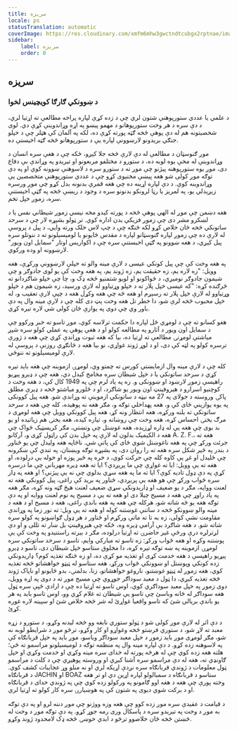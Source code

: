 ```yaml
---
title: سریزه
locale: ps
statusTranslation: automatic
coverImage: https://res.cloudinary.com/xmfm6mhw3gwctndtcubgx2rptnae/image/upload/v1741354450/small_cover_tratado_esoterico_de_astrologia_hermetica_6210a35442.webp
sidebar:
    label: سریزه
    order: 0
---
```

## سريزه

### د ښوونکي ګارګا کويچينس لخوا

د علمي یا عددي ستورپوهنې شتون لري چې د زده کړې لپاره پراخه مطالعې ته اړتیا لري، د دې سره د هر وخت ستورپوهانو د مهمو پیښو په اړه وړاندوینې کړې دي. لوی شخصیتونه هم له دې پوهې څخه ګټه پورته کړې ده، لکه په آلمان کې هټلر چې د خپلو جنګي بریدونو لارښوونې لپاره یې د ستورپوهانو څخه ګټه اخیستې ده.

موږ ګنوسټان د مطالعې له دې لارې څخه جلا کیږو، ځکه چې د هغې سره انسان د وړاندوینې له مخې یوه لوبه ده، د ستورو د مختلفو مربعونو او تیریدو په وړاندې بې دفاع دی، موږ یوه ستورپوهنه پیژنو چې موږ ته د ستورو سره د لاسوهنې ښوونه کوي او په دې توګه موږ کولی شو هغه پیښې مخنیوی کړو چې د عددي ستورپوهنې متخصصین یې وړاندوینه کوي. د دې لپاره اړینه ده چې هغه قمري بدنونه بدل کړو چې موږ ورسره زیږیدلي یو، په لمریز یا رڼا لرونکو بدنونو سره د وجود د ریښې څخه په ګټې اخیستنې سره، زموږ خپل تخم.

هغه دښمن چې موږ له الهي پوهې څخه د پورته کیدو مخه نیسي زموږ شیطاني نفس یا د لښکرو مشر دی چې زموږ فزیکي بدن اداره کوي. تر ټولو بشپړه لار چې د سرحد ساتونکي څخه ځان خلاص کړو لکه څنګه چې د چپ لاس خلک ورته وايي، د پیل د پروسې له لارې ده چې زموږ لپاره ګنوسټانو لپاره د مقدس ځایونو یا لومیسیلونو ته د ننوتلو سره پیل کیږي، د هغه ښوونو په ګټې اخیستنې سره چې د اکواریس اوتار "سمایل اون ویور" لارښوونه او وده ورکوي.

په هغه وخت کې چې پیل کونکي عیسی د لارې مینه والو ته خپلې لارښوونې ورکړې، هغه وویل: "زه لاره یم، زه حقیقت یم، زه ژوند یم، په هغه وخت کې یو لوی جادوګر و چې شیمون جادوګر نومیږي، د ځواکونو او لویو شتمنیو څخه ډک و، چا چې خپلو شاګردانو ته څرګنده کړه: "که عیسی خپل پلار ته د خپلو وړتیاوو له لارې ورسید، زه شیمون هم د خپلو وړتیاوو له لارې خپل پلار ته رسیږم او هغه څه چې هغه وکړل هغه د چپې لارې تعقیب و، له خپل محبوب څخه لرې شو، دا خطر تل هغه وخت پټ دی کله چې د لارې مینه وال په دې باور وي چې دوی په یوازې ځان کولی شي لاره تیره کړي.

هغو کسانو ته چې د لومړي ځل لپاره دا حکمت ترلاسه کوي، موږ تاسو ته خبر ورکوو چې د سمایل اون ویور د آثارو په مطالعه کولو او د هغې پوهې په عملي کولو سره شپږ میاشتې لومړنۍ مطالعې ته اړتیا ده، بیا که هغه ثبوت وړاندې کړي چې هغه د ژورې ترسره کولو په لټه کې دی، او د لوړ ژوند غواړي، نو بیا هغه د ځانګړي روزنې د پروسې له لارې لومیسیلونو ته ننوځي.

کله چې د لارې مینه وال ازمایښتي کورس ته چمتو وي، لومړۍ ازموینه چې هغه باید تیره کړي د سرحد ساتونکي یا د خپل شیطان سره مخامخ کیدل دي، هغه چې د ډیرو پیړیو راهیسې زموږ لارښود او ښوونکی و. زه په یاد لرم چې په 1949 کال کې، د هغه وخت د کوچنیو اسرارو د هیروفینټ اون ویور یو شاګرد، او د څلورو میاشتو څخه د ډیرې مطلق پاکۍ وروسته د جولای په 27 مه نیټه د ساتونکي ازموینې ته وړاندې شو. هغه پیل کوونکی په یوه یوازیني ځای کې و، هغه په ​​داخلي توګه و، مګر هغه نه پوهیده، کله چې هغه د سرحد ساتونکي ته بلنه ورکړه، هغه انتظار ونه کړ، هغه پیل کوونکي وویل چې هغه لومړی د مرګ یخنۍ احساس کړه، هغه وخت چې روښانه و، تیاره کیده، هغه یخنۍ هم زیاتیده او یو بد بوی چې هغه یې له ډاره لړزیده، هغه غوښتل چې وتښتي، مګر کریسټیک ځواک چې هغه د الکیمیک بدلون له لارې په خپل بدن کې راټول کړی و، آرکانو A. Z. F.، هغه ته جرئت ورکړ چې په هغه ناغوښتل شوي ځای کې پاتې شي. ناڅاپه هغه ولیدل چې یو ځناور د بندر په څیر شکل سره هغه ته را روان دی، په بشپړه توګه ویښتان، په تندي کې ښکرونه چې ځلیدل او غږ یې کاوه کله چې حرکت کوي، د خره په څیر پوزه او خوله یې درلوده، او هغه ته یې وویل: ایا ته غواړې چې ما پریږدې؟ ایا ته هغه ډیره مهرباني چې ما درسره کړې په دې ډول تادیه کوې؟ ایا ته ما په هغه سړي بدلوي چې نه یې پیژنې؟ او هغه په ډار سره ځواب ورکړ چې هو هغه یې پریږدي، ځناور په برید کې راغی، پیل کوونکي هغه ته لعنت ووایه، مګر د یو ضعیف او ډاریدونکي سړي ضعیف لعنت هیڅ ګټه ونه کړه، مګر هغه په یاد راوړ چې هغه د مسیح چیلا دی او هغه ته یې د مسیح په نوم لعنت ووایه او په دې توګه هغه یو څه شاته شو، هرکله چې هغه په ​​هغه باندې راغی، هغه د مسیح او د هغه د مینه والو ښوونکو څخه د ساتنې غوښتنه کوله او هغه ته یې ویل: ته نور زما په وړاندې مقاومت نشې کولی، زه به تا ته ماتې ورکړم او ځناور د هر ډول ګواښونو په کولو سره شاته شو. د هغه شاګرد بې آرامي ډیره وه، ځکه چې هیروفینټ بل ښار ته تللی و او دې لږترلږه درې ورځې غیر حاضرۍ ته اړتیا درلوده، مګر د بیرته راستنیدو په وخت کې یې پوښتنه وکړه او هغه ځواب ورکړ: زه تاسو ته مبارکي وایم، تاسو د سرحد ساتونکي سره لومړۍ ازموینه په ښه توګه تیره کړه، دا مخلوق ستاسو خپل شیطان دی، تاسو د ډیرو پیړیو راهیسې د هغه خدمت کړی او تغذیه مو کړې ده، او زه څنګه تغذیه کوم؟ ډاریدونکي زده کونکي وپوښتل او ښوونکي ځواب ورکړ، هغه ستاسو له ټیټو خواهشاتو څخه تغذیه کوي، هغه زموږ له ټیټو غوښتنو، ناروغو خواهشاتو، زنا، بدلمنۍ، بدو ځایونو او ناپاک ژوند څخه تغذیه کیږي، دا ټول د معبد سوداګر جوړوي چې مسیح موږ ته د دوی په اړه وویل، دوی زموږ په خپل معبد سوداګري کوي، اوس تاسو ته اړتیا ده چې د ارادې څپې سره ټول هغه سوداګر له ځانه وباسئ چې تاسو یې شیطان ته غلام کړي وو، اوس تاسو باید په هر یو باندې بریالي شئ که تاسو واقعیا غواړئ له شر څخه خلاص شئ او سپینه لاره غوره کړئ.

د دې اثر له لارې موږ کولی شو د ټولو ستوري نابغه وو څخه لیدنه وکړو، د ستورو د زړه معبد ته لاړ شو، د ستوري فرښتو څخه وغواړو او کار وکړو، ترڅو موږ د شرایطو لوبه نه شو، مګر لومړی موږ باید زموږ د خپل معبد سوداګر وباسو، موږ باید په خپل قربانګاه کې په لاسوهنه زده کړو. د دې لپاره مینه وال په منظمه توګه د لومیسیلونو مراسمو ته ځي؛ هلته هغه زده کوي چې له هرڅه پورته له خدای سره مینه وکړي او خدمت وکړي او خپل ګاونډي ته، هغه له دې مراسمو سره آشنا کیږي او وروسته پوهیږي چې د کلت د مراسمو ټول معلومات د ژوندي قربانګاه سره نږدې اړیکه لري او نه منلو وړ عجایبات کشف کوي. د قربانګاه JACHIN او BOAZ ستاسو د قربانګاه د سمبالولو لپاره اړین دي او تر هغه وخته پورې چې هغه د هغه اوو ګامونو په ورکولو زده کوي چې په ژوندي خدای د قربانګاه او د برکت شوي دیوی په شتون کې په هوښیارۍ سره کار کولو ته اړتیا لري.

د قیامت د عقیدې سره موږ زده کوو چې هغه وزه ووژنو چې موږ دننه لرو او په دې توګه به موږ د وخت په تیریدو سره د پاسکال وری رمه جوړ کړو. په دې توګه موږ د وخت له څښتن څخه ځان خلاصوو ترڅو د ابدي خوښۍ څخه ډک لامحدود ژوند وکړو.

